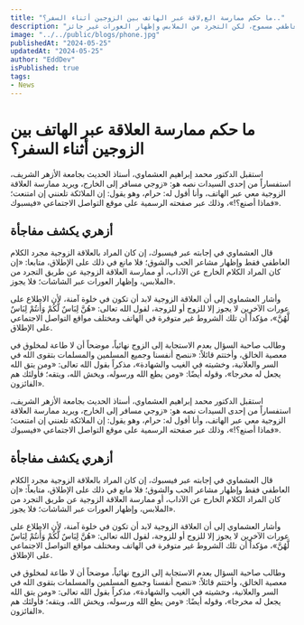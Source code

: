 ```yaml
---
title: "ما حكم ممارسة الع,لاقة عبر الهاتف بين الزوجين أثناء السفر؟.."
description: "الدكتور محمد إبراهيم العشماوي، أستاذ بجامعة الأزهر، يوضح حكم ممارسة العلاقة الزوجية عبر الهاتف أثناء السفر. يؤكد أن الكلام العاطفي مسموح، لكن التجرد من الملابس وإظهار العورات غير جائز."
image: "../../public/blogs/phone.jpg" 
publishedAt: "2024-05-25"
updatedAt: "2024-05-25"
author: "EddDev"
isPublished: true
tags:
- News
---
```


# ما حكم ممارسة العلاقة عبر الهاتف بين الزوجين أثناء السفر؟

استقبل الدكتور محمد إبراهيم العشماوي، أستاذ الحديث بجامعة الأزهر الشريف، استفساراً من إحدى السيدات نصه هو: «زوجي مسافر إلى الخارج، ويريد ممارسة العلاقة الزوجية معي عبر الهاتف، وأنا أقول له: حرام، وهو يقول: إن الملائكة تلعنني إن امتنعت؛ فماذا أصنع؟!»، وذلك عبر صفحته الرسمية على موقع التواصل الاجتماعي «فيسبوك».

## أزهري يكشف مفاجأة

قال العشماوي في إجابته عبر فيسبوك، إن كان المراد بالعلاقة الزوجية مجرد الكلام العاطفي فقط وإظهار مشاعر الحب والشوق؛ فلا مانع في ذلك على الإطلاق، متابعا: «إن كان المراد الكلام الخارج عن الآداب، أو ممارسة العلاقة الزوجية عن طريق التجرد من الملابس، وإظهار العورات عبر الشاشات؛ فلا يجوز».

وأشار العشماوي إلى أن العلاقة الزوجية لابد أن تكون في خلوة آمنة، لأن الاطلاع على عورات الآخرين لا يجوز إلا للزوج أو للزوجة، لقول الله تعالى: «هُنَّ لِبَاسٌ لَّكُمْ وَأَنتُمْ لِبَاسٌ لَّهُنَّ»، مؤكداً أن تلك الشروط غير متوفرة في الهاتف ومختلف مواقع التواصل الاجتماعي على الإطلاق.

وطالب صاحبة السؤال بعدم الاستجابة إلى الزوج نهائياً، موضحاً أن لا طاعة لمخلوق في معصية الخالق، وأختتم قائلاً: «ننصح أنفسنا وجميع المسلمين والمسلمات بتقوى الله في السر والعلانية، وخشيته في الغيب والشهادة»، مذكراً بقول الله تعالى: «ومن يتق الله يجعل له مخرجا»، وقوله أيضًا: «ومن يطع الله ورسوله، ويخش الله، ويتقه؛ فأولئك هم الفائزون».

استقبل الدكتور محمد إبراهيم العشماوي، أستاذ الحديث بجامعة الأزهر الشريف، استفساراً من إحدى السيدات نصه هو: «زوجي مسافر إلى الخارج، ويريد ممارسة العلاقة الزوجية معي عبر الهاتف، وأنا أقول له: حرام، وهو يقول: إن الملائكة تلعنني إن امتنعت؛ فماذا أصنع؟!»، وذلك عبر صفحته الرسمية على موقع التواصل الاجتماعي «فيسبوك».

## أزهري يكشف مفاجأة

قال العشماوي في إجابته عبر فيسبوك، إن كان المراد بالعلاقة الزوجية مجرد الكلام العاطفي فقط وإظهار مشاعر الحب والشوق؛ فلا مانع في ذلك على الإطلاق، متابعاً: «إن كان المراد الكلام الخارج عن الآداب، أو ممارسة العلاقة الزوجية عن طريق التجرد من الملابس، وإظهار العورات عبر الشاشات؛ فلا يجوز».

وأشار العشماوي إلى أن العلاقة الزوجية لابد أن تكون في خلوة آمنة، لأن الاطلاع على عورات الآخرين لا يجوز إلا للزوج أو للزوجة، لقول الله تعالى: «هُنَّ لِبَاسٌ لَّكُمْ وَأَنتُمْ لِبَاسٌ لَّهُنَّ»، مؤكداً أن تلك الشروط غير متوفرة في الهاتف ومختلف مواقع التواصل الاجتماعي على الإطلاق.

وطالب صاحبة السؤال بعدم الاستجابة إلى الزوج نهائياً، موضحاً أن لا طاعة لمخلوق في معصية الخالق، وأختتم قائلاً: «ننصح أنفسنا وجميع المسلمين والمسلمات بتقوى الله في السر والعلانية، وخشيته في الغيب والشهادة»، مذكراً بقول الله تعالى: «ومن يتق الله يجعل له مخرجا»، وقوله أيضًا: «ومن يطع الله ورسوله، ويخش الله، ويتقه؛ فأولئك هم الفائزون».
